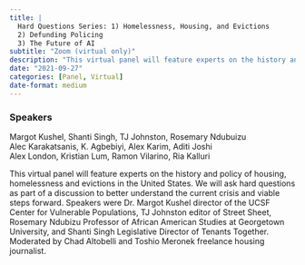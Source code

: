```yaml
---
title: |
  Hard Questions Series: 1) Homelessness, Housing, and Evictions
  2) Defunding Policing
  3) The Future of AI
subtitle: "Zoom (virtual only)"
description: "This virtual panel will feature experts on the history and policy of housing, homelessness and evictions in the United States. "
date: "2021-09-27"
categories: [Panel, Virtual]
date-format: medium 
---
```


### Speakers  
Margot Kushel, Shanti Singh, TJ Johnston, Rosemary Ndubuizu  
Alec Karakatsanis, K. Agbebiyi, Alex Karim, Aditi Joshi  
Alex London, Kristian Lum, Ramon Vilarino, Ria Kalluri

This virtual panel will feature experts on the history and policy of housing, homelessness and evictions in the United States. We will ask hard questions as part of a discussion to better understand the current crisis and viable steps forward. Speakers were Dr. Margot Kushel director of the UCSF Center for Vulnerable Populations, TJ Johnston editor of Street Sheet, Rosemary Ndubizu Professor of African American Studies at Georgetown University, and Shanti Singh Legislative Director of Tenants Together. Moderated by Chad Altobelli and Toshio Meronek freelance housing journalist.

